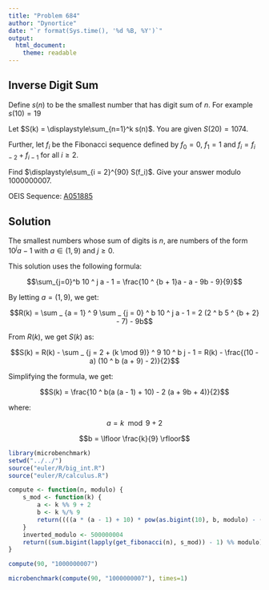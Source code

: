 ```yaml
---
title: "Problem 684"
author: "Dynortice"
date: "`r format(Sys.time(), '%d %B, %Y')`"
output:
  html_document:
    theme: readable
---
```


## Inverse Digit Sum

Define $s(n)$ to be the smallest number that has digit sum of $n$. For example $s(10) = 19$

Let $S(k) = \displaystyle\sum_{n=1}^k s(n)$. You are given $S(20) = 1074$.

Further, let $f_i$ be the Fibonacci sequence defined by $f_0 = 0$, $f_1 = 1$ and $f_i = f_{i - 2} + f_{i - 1}$ for all $i \ge 2$.

Find $\displaystyle\sum_{i = 2}^{90} S(f_i)$. Give your answer modulo $1000000007$.

OEIS Sequence: [A051885](https://oeis.org/A051885)

## Solution

The smallest numbers whose sum of digits is $n$, are numbers of the form $10 ^ j a - 1$ with $a \in (1, 9)$ and $j \ge 0$.

This solution uses the following formula:

$$\sum_{j=0}^b 10 ^ j a - 1 = \frac{10 ^ {b + 1}a - a - 9b - 9}{9}$$

By letting $a = (1, 9)$, we get:

$$R(k) = \sum _ {a = 1} ^ 9 \sum _ {j = 0} ^ b 10 ^ j a - 1 = 2 (2 ^ b 5 ^ {b + 2} - 7) - 9b$$

From $R(k)$, we get $S(k)$ as:

$$S(k) = R(k) - \sum _ {j = 2 + (k \mod 9)} ^ 9 10 ^ b j - 1 = R(k) - \frac{(10 - a) (10 ^ b (a + 9) - 2)}{2}$$

Simplifying the formula, we get:

$$S(k) = \frac{10 ^ b(a (a - 1) + 10) - 2 (a + 9b + 4)}{2}$$

where:

$$a = k \mod 9 + 2$$

$$b = \lfloor \frac{k}{9} \rfloor$$
```r
library(microbenchmark)
setwd("../../")
source("euler/R/big_int.R")
source("euler/R/calculus.R")
```

```r
compute <- function(n, modulo) {
    s_mod <- function(k) {
        a <- k %% 9 + 2
        b <- k %/% 9
        return((((a * (a - 1) + 10) * pow(as.bigint(10), b, modulo) - (a + b * 9 + 4) * 2) * inverted_modulo) %% modulo)
    }
    inverted_modulo <- 500000004
    return((sum.bigint(lapply(get_fibonacci(n), s_mod)) - 1) %% modulo)
}
```

```r
compute(90, "1000000007")
```
```r
microbenchmark(compute(90, "1000000007"), times=1)
```